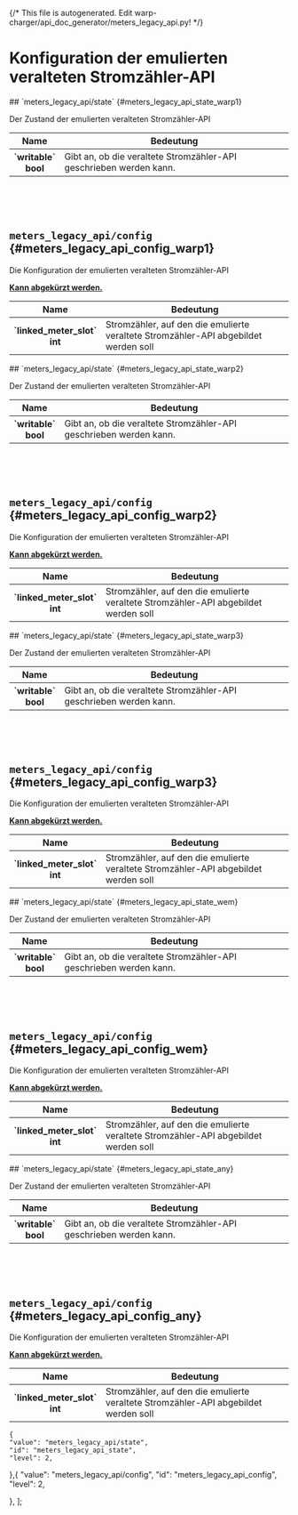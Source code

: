 {/* This file is autogenerated. Edit warp-charger/api_doc_generator/meters_legacy_api.py! */}

# Konfiguration der emulierten veralteten Stromzähler-API

<Tabs groupId="hardwareType" queryString className="hidden-tabs">
<TabItem value="warp1">
## `meters_legacy_api/state` {#meters_legacy_api_state_warp1}


Der Zustand der emulierten veralteten Stromzähler-API


<table>
    <thead>
        <tr>
            <th scope="col">Name</th>
            <th scope="col">Bedeutung</th>
        </tr>
    </thead>
    <tbody>

<tr>
    <th scope="row" style={{whiteSpace: "nowrap"}}>`writable`<br/>bool</th>
    <td>
        Gibt an, ob die veraltete Stromzähler-API geschrieben werden kann.
    </td>
</tr>
    </tbody>
</table>

<br/><br/><br/>
## `meters_legacy_api/config` {#meters_legacy_api_config_warp1}


Die Konfiguration der emulierten veralteten Stromzähler-API



**<a href="#states_section_shortcuts">Kann abgekürzt werden.</a>**
<table>
    <thead>
        <tr>
            <th scope="col">Name</th>
            <th scope="col">Bedeutung</th>
        </tr>
    </thead>
    <tbody>

<tr>
    <th scope="row" style={{whiteSpace: "nowrap"}}>`linked_meter_slot`<br/>int</th>
    <td>
        Stromzähler, auf den die emulierte veraltete Stromzähler-API abgebildet werden soll
    </td>
</tr>
    </tbody>
</table>
</TabItem>
<TabItem value="warp2">
## `meters_legacy_api/state` {#meters_legacy_api_state_warp2}


Der Zustand der emulierten veralteten Stromzähler-API


<table>
    <thead>
        <tr>
            <th scope="col">Name</th>
            <th scope="col">Bedeutung</th>
        </tr>
    </thead>
    <tbody>

<tr>
    <th scope="row" style={{whiteSpace: "nowrap"}}>`writable`<br/>bool</th>
    <td>
        Gibt an, ob die veraltete Stromzähler-API geschrieben werden kann.
    </td>
</tr>
    </tbody>
</table>

<br/><br/><br/>
## `meters_legacy_api/config` {#meters_legacy_api_config_warp2}


Die Konfiguration der emulierten veralteten Stromzähler-API



**<a href="#states_section_shortcuts">Kann abgekürzt werden.</a>**
<table>
    <thead>
        <tr>
            <th scope="col">Name</th>
            <th scope="col">Bedeutung</th>
        </tr>
    </thead>
    <tbody>

<tr>
    <th scope="row" style={{whiteSpace: "nowrap"}}>`linked_meter_slot`<br/>int</th>
    <td>
        Stromzähler, auf den die emulierte veraltete Stromzähler-API abgebildet werden soll
    </td>
</tr>
    </tbody>
</table>
</TabItem>
<TabItem value="warp3">
## `meters_legacy_api/state` {#meters_legacy_api_state_warp3}


Der Zustand der emulierten veralteten Stromzähler-API


<table>
    <thead>
        <tr>
            <th scope="col">Name</th>
            <th scope="col">Bedeutung</th>
        </tr>
    </thead>
    <tbody>

<tr>
    <th scope="row" style={{whiteSpace: "nowrap"}}>`writable`<br/>bool</th>
    <td>
        Gibt an, ob die veraltete Stromzähler-API geschrieben werden kann.
    </td>
</tr>
    </tbody>
</table>

<br/><br/><br/>
## `meters_legacy_api/config` {#meters_legacy_api_config_warp3}


Die Konfiguration der emulierten veralteten Stromzähler-API



**<a href="#states_section_shortcuts">Kann abgekürzt werden.</a>**
<table>
    <thead>
        <tr>
            <th scope="col">Name</th>
            <th scope="col">Bedeutung</th>
        </tr>
    </thead>
    <tbody>

<tr>
    <th scope="row" style={{whiteSpace: "nowrap"}}>`linked_meter_slot`<br/>int</th>
    <td>
        Stromzähler, auf den die emulierte veraltete Stromzähler-API abgebildet werden soll
    </td>
</tr>
    </tbody>
</table>
</TabItem>
<TabItem value="wem">
## `meters_legacy_api/state` {#meters_legacy_api_state_wem}


Der Zustand der emulierten veralteten Stromzähler-API


<table>
    <thead>
        <tr>
            <th scope="col">Name</th>
            <th scope="col">Bedeutung</th>
        </tr>
    </thead>
    <tbody>

<tr>
    <th scope="row" style={{whiteSpace: "nowrap"}}>`writable`<br/>bool</th>
    <td>
        Gibt an, ob die veraltete Stromzähler-API geschrieben werden kann.
    </td>
</tr>
    </tbody>
</table>

<br/><br/><br/>
## `meters_legacy_api/config` {#meters_legacy_api_config_wem}


Die Konfiguration der emulierten veralteten Stromzähler-API



**<a href="#states_section_shortcuts">Kann abgekürzt werden.</a>**
<table>
    <thead>
        <tr>
            <th scope="col">Name</th>
            <th scope="col">Bedeutung</th>
        </tr>
    </thead>
    <tbody>

<tr>
    <th scope="row" style={{whiteSpace: "nowrap"}}>`linked_meter_slot`<br/>int</th>
    <td>
        Stromzähler, auf den die emulierte veraltete Stromzähler-API abgebildet werden soll
    </td>
</tr>
    </tbody>
</table>
</TabItem>
<TabItem value="any">
## `meters_legacy_api/state` {#meters_legacy_api_state_any}


Der Zustand der emulierten veralteten Stromzähler-API


<table>
    <thead>
        <tr>
            <th scope="col">Name</th>
            <th scope="col">Bedeutung</th>
        </tr>
    </thead>
    <tbody>

<tr>
    <th scope="row" style={{whiteSpace: "nowrap"}}>`writable`<br/>bool</th>
    <td>
        Gibt an, ob die veraltete Stromzähler-API geschrieben werden kann.
    </td>
</tr>
    </tbody>
</table>

<br/><br/><br/>
## `meters_legacy_api/config` {#meters_legacy_api_config_any}


Die Konfiguration der emulierten veralteten Stromzähler-API



**<a href="#states_section_shortcuts">Kann abgekürzt werden.</a>**
<table>
    <thead>
        <tr>
            <th scope="col">Name</th>
            <th scope="col">Bedeutung</th>
        </tr>
    </thead>
    <tbody>

<tr>
    <th scope="row" style={{whiteSpace: "nowrap"}}>`linked_meter_slot`<br/>int</th>
    <td>
        Stromzähler, auf den die emulierte veraltete Stromzähler-API abgebildet werden soll
    </td>
</tr>
    </tbody>
</table>
</TabItem>
</Tabs>

    {
    "value": "meters_legacy_api/state",
    "id": "meters_legacy_api_state",
    "level": 2,
    
},{
    "value": "meters_legacy_api/config",
    "id": "meters_legacy_api_config",
    "level": 2,
    
},
];

